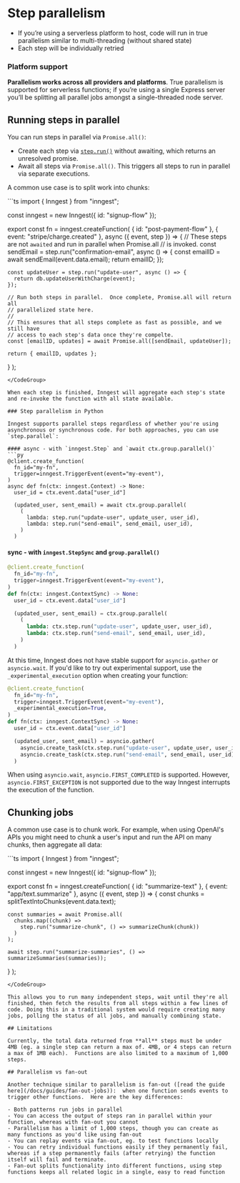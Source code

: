 
# Step parallelism

- If you’re using a serverless platform to host, code will run in true parallelism similar to multi-threading (without shared state)
- Each step will be individually retried

### Platform support

**Parallelism works across all providers and platforms**.  True parallelism is supported for serverless functions;  if you’re using a single Express server you’ll be splitting all parallel jobs amongst a single-threaded node server.

## Running steps in parallel

You can run steps in parallel via `Promise.all()`:

- Create each step via [`step.run()`](/docs/reference/functions/step-run) without awaiting, which returns an unresolved promise.
- Await all steps via `Promise.all()`. This triggers all steps to run in parallel via separate executions.

A common use case is to split work into chunks:

<CodeGroup>
```ts 
import { Inngest } from "inngest";

const inngest = new Inngest({ id: "signup-flow" });

export const fn = inngest.createFunction(
  { id: "post-payment-flow" },
  { event: "stripe/charge.created" },
  async ({ event, step }) => {
    // These steps are not `awaited` and run in parallel when Promise.all
    // is invoked.
    const sendEmail = step.run("confirmation-email", async () => {
      const emailID = await sendEmail(event.data.email);
      return emailID;
    });

    const updateUser = step.run("update-user", async () => {
      return db.updateUserWithCharge(event);
    });

    // Run both steps in parallel.  Once complete, Promise.all will return all
    // parallelized state here.
    //
    // This ensures that all steps complete as fast as possible, and we still have
    // access to each step's data once they're compelte.
    const [emailID, updates] = await Promise.all([sendEmail, updateUser]);

    return { emailID, updates };
  }
);
```
</CodeGroup>

When each step is finished, Inngest will aggregate each step's state and re-invoke the function with all state available.

### Step parallelism in Python

Inngest supports parallel steps regardless of whether you're using asynchronous or synchronous code. For both approaches, you can use `step.parallel`:

#### async - with `inngest.Step` and `await ctx.group.parallel()` 
```py
@client.create_function(
  fn_id="my-fn",
  trigger=inngest.TriggerEvent(event="my-event"),
)
async def fn(ctx: inngest.Context) -> None:
  user_id = ctx.event.data["user_id"]

  (updated_user, sent_email) = await ctx.group.parallel(
    (
      lambda: step.run("update-user", update_user, user_id),
      lambda: step.run("send-email", send_email, user_id),
    )
  )
```

#### sync - with `inngest.StepSync` and `group.parallel()` 
```py
@client.create_function(
  fn_id="my-fn",
  trigger=inngest.TriggerEvent(event="my-event"),
)
def fn(ctx: inngest.ContextSync) -> None:
  user_id = ctx.event.data["user_id"]

  (updated_user, sent_email) = ctx.group.parallel(
    (
      lambda: ctx.step.run("update-user", update_user, user_id),
      lambda: ctx.step.run("send-email", send_email, user_id),
    )
  )
```

At this time, Inngest does not have stable support for `asyncio.gather` or `asyncio.wait`. If you'd like to try out experimental support, use the `_experimental_execution` option when creating your function:

```py
@client.create_function(
  fn_id="my-fn",
  trigger=inngest.TriggerEvent(event="my-event"),
  _experimental_execution=True,
)
def fn(ctx: inngest.ContextSync) -> None:
  user_id = ctx.event.data["user_id"]

  (updated_user, sent_email) = asyncio.gather(
    asyncio.create_task(ctx.step.run("update-user", update_user, user_id)),
    asyncio.create_task(ctx.step.run("send-email", send_email, user_id)),
  )
```

When using `asyncio.wait`, `asyncio.FIRST_COMPLETED` is supported. However, `asyncio.FIRST_EXCEPTION` is not supported due to the way Inngest interrupts the execution of the function.

## Chunking jobs

A common use case is to chunk work. For example, when using OpenAI's APIs you might need to chunk a user's input and run the API on many chunks, then aggregate all data:

<CodeGroup>
```ts 
import { Inngest } from "inngest";

const inngest = new Inngest({ id: "signup-flow" });

export const fn = inngest.createFunction(
  { id: "summarize-text" },
  { event: "app/text.summarize" },
  async ({ event, step }) => {
    const chunks = splitTextIntoChunks(event.data.text);

    const summaries = await Promise.all(
      chunks.map((chunk) =>
        step.run("summarize-chunk", () => summarizeChunk(chunk))
      )
    );

    await step.run("summarize-summaries", () => summarizeSummaries(summaries));
  }
);
```
</CodeGroup>

This allows you to run many independent steps, wait until they're all finished, then fetch the results from all steps within a few lines of code. Doing this in a traditional system would require creating many jobs, polling the status of all jobs, and manually combining state.

## Limitations

Currently, the total data returned from **all** steps must be under 4MB (eg. a single step can return a max of. 4MB, or 4 steps can return a max of 1MB each).  Functions are also limited to a maximum of 1,000 steps.

## Parallelism vs fan-out

Another technique similar to parallelism is fan-out ([read the guide here](/docs/guides/fan-out-jobs)):  when one function sends events to trigger other functions.  Here are the key differences:

- Both patterns run jobs in parallel
- You can access the output of steps ran in parallel within your function, whereas with fan-out you cannot
- Parallelism has a limit of 1,000 steps, though you can create as many functions as you'd like using fan-out
- You can replay events via fan-out, eg. to test functions locally
- You can retry individual functions easily if they permanently fail, whereas if a step permanently fails (after retrying) the function itself will fail and terminate.
- Fan-out splits functionality into different functions, using step functions keeps all related logic in a single, easy to read function
